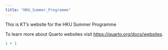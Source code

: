 ---
title: "HKU_Summer_Programme"
---

This is KT's website for the HKU Summer Programme

To learn more about Quarto websites visit <https://quarto.org/docs/websites>.

```{r}
1 + 1
```

